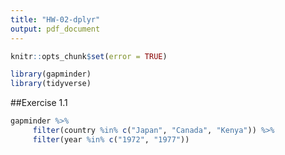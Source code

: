 ```yaml
---
title: "HW-02-dplyr"
output: pdf_document
---
```




```r
knitr::opts_chunk$set(error = TRUE)
```



```r
library(gapminder)
library(tidyverse)
```

##Exercise 1.1

```r
gapminder %>%
     filter(country %in% c("Japan", "Canada", "Kenya")) %>%
     filter(year %in% c("1972", "1977"))
```
